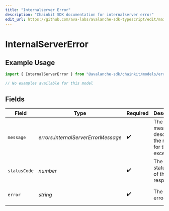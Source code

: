 ```yaml
---
title: "Internalserver Error"
description: "Chainkit SDK documentation for internalserver error"
edit_url: https://github.com/ava-labs/avalanche-sdk-typescript/edit/main/chainkit/docs/models/errors/internalservererror.md
---
```


# InternalServerError

## Example Usage

```typescript
import { InternalServerError } from "@avalanche-sdk/chainkit/models/errors";

// No examples available for this model
```

## Fields

| Field                                                     | Type                                                      | Required                                                  | Description                                               | Example                                                   |
| --------------------------------------------------------- | --------------------------------------------------------- | --------------------------------------------------------- | --------------------------------------------------------- | --------------------------------------------------------- |
| `message`                                                 | *errors.InternalServerErrorMessage*                       | :heavy_check_mark:                                        | The error message describing the reason for the exception |                                                           |
| `statusCode`                                              | *number*                                                  | :heavy_check_mark:                                        | The HTTP status code of the response                      | 500                                                       |
| `error`                                                   | *string*                                                  | :heavy_check_mark:                                        | The type of error                                         | Internal Server Error                                     |